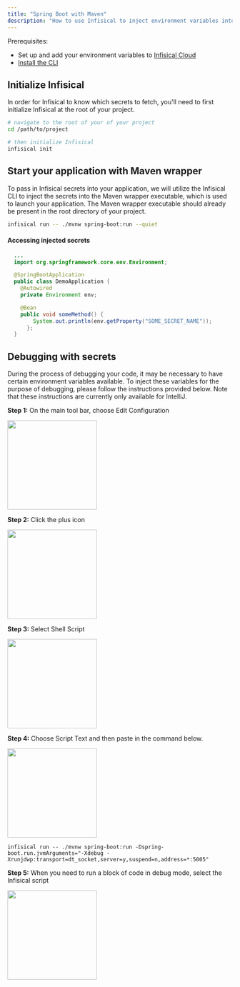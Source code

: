 ```yaml
---
title: "Spring Boot with Maven"
description: "How to use Infisical to inject environment variables into Java Spring Boot"
---
```


Prerequisites:

- Set up and add your environment variables to [Infisical Cloud](https://app.infisical.com)
- [Install the CLI](/cli/overview)

## Initialize Infisical 
In order for Infisical to know which secrets to fetch, you'll need to first initialize Infisical at the root of your project. 

```bash
# navigate to the root of your of your project 
cd /path/to/project

# then initialize Infisical
infisical init
```


## Start your application with Maven wrapper
To pass in Infisical secrets into your application, we will utilize the Infisical CLI to inject the secrets into the Maven wrapper executable, which is used to launch your application. 
The Maven wrapper executable should already be present in the root directory of your project.

```bash 
infisical run -- ./mvnw spring-boot:run --quiet
```

#### Accessing injected secrets 
```java example.java
  ...
  import org.springframework.core.env.Environment;

  @SpringBootApplication
  public class DemoApplication {
    @Autowired
    private Environment env;

    @Bean
    public void someMethod() {
        System.out.println(env.getProperty("SOME_SECRET_NAME"));
      };
  }
```


## Debugging with secrets 
During the process of debugging your code, it may be necessary to have certain environment variables available. To inject these variables for the purpose of debugging, please follow the instructions provided below.
Note that these instructions are currently only available for IntelliJ.

**Step 1:** On the main tool bar, choose Edit Configuration

<img height="200" src="../../images/spring-maven-debug-1.png" />

**Step 2:** Click the plus icon

<img height="200" src="../../images/spring-maven-debug-2.png" />

**Step 3:** Select Shell Script

<img height="200" src="../../images/spring-maven-debug-3.png" />

**Step 4:** Choose Script Text and then paste in the command below.

<img height="200" src="../../images/spring-maven-debug-4.png" />

```
infisical run -- ./mvnw spring-boot:run -Dspring-boot.run.jvmArguments="-Xdebug -Xrunjdwp:transport=dt_socket,server=y,suspend=n,address=*:5005"
```

**Step 5:** When you need to run a block of code in debug mode, select the Infisical script

<img height="200" src="../../images/spring-maven-debug-5.png" />





